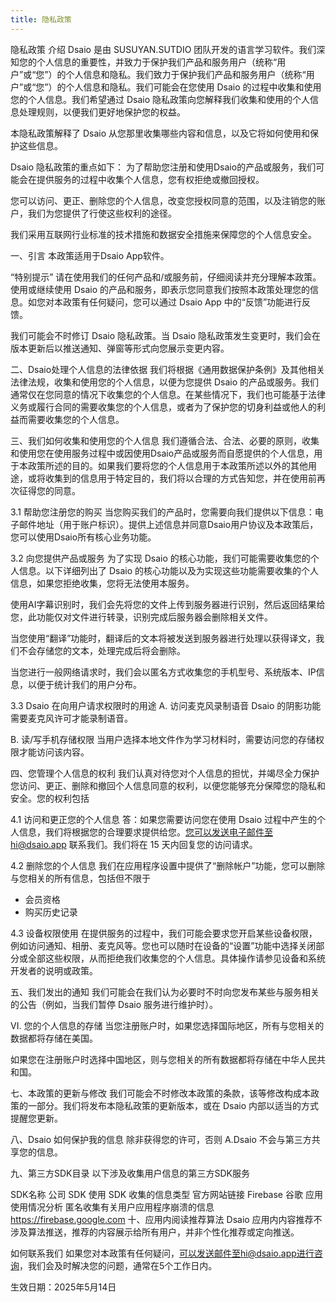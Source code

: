 ```yaml
---
title: 隐私政策
---
```



隐私政策
介绍
Dsaio 是由 SUSUYAN.SUTDIO 团队开发的语言学习软件。我们深知您的个人信息的重要性，并致力于保护我们产品和服务用户（统称“用户”或“您”）的个人信息和隐私。我们致力于保护我们产品和服务用户（统称“用户”或“您”）的个人信息和隐私。我们可能会在您使用 Dsaio 的过程中收集和使用您的个人信息。我们希望通过 Dsaio 隐私政策向您解释我们收集和使用的个人信息处理规则，以便我们更好地保护您的权益。

本隐私政策解释了 Dsaio 从您那里收集哪些内容和信息，以及它将如何使用和保护这些信息。

Dsaio 隐私政策的重点如下：
为了帮助您注册和使用Dsaio的产品或服务，我们可能会在提供服务的过程中收集个人信息，您有权拒绝或撤回授权。

您可以访问、更正、删除您的个人信息，改变您授权同意的范围，以及注销您的账户，我们为您提供了行使这些权利的途径。

我们采用互联网行业标准的技术措施和数据安全措施来保障您的个人信息安全。

一、引言
本政策适用于Dsaio App软件。

“特别提示” 请在使用我们的任何产品和/或服务前，仔细阅读并充分理解本政策。使用或继续使用 Dsaio 的产品和服务，即表示您同意我们按照本政策处理您的信息。如您对本政策有任何疑问，您可以通过 Dsaio App 中的“反馈”功能进行反馈。

我们可能会不时修订 Dsaio 隐私政策。当 Dsaio 隐私政策发生变更时，我们会在版本更新后以推送通知、弹窗等形式向您展示变更内容。


二、Dsaio处理个人信息的法律依据
我们将根据《通用数据保护条例》及其他相关法律法规，收集和使用您的个人信息，以便为您提供 Dsaio 的产品或服务。我们通常仅在您同意的情况下收集您的个人信息。在某些情况下，我们也可能基于法律义务或履行合同的需要收集您的个人信息，或者为了保护您的切身利益或他人的利益而需要收集您的个人信息。

三、我们如何收集和使用您的个人信息
我们遵循合法、合法、必要的原则，收集和使用您在使用服务过程中或因使用Dsaio产品或服务而自愿提供的个人信息，用于本政策所述的目的。如果我们要将您的个人信息用于本政策所述以外的其他用途，或将收集到的信息用于特定目的，我们将以合理的方式告知您，并在使用前再次征得您的同意。

3.1 帮助您注册您的购买
当您购买我们的产品时，您需要向我们提供以下信息：电子邮件地址（用于账户标识）。提供上述信息并同意Dsaio用户协议及本政策后，您可以使用Dsaio所有核心业务功能。

3.2 向您提供产品或服务
为了实现 Dsaio 的核心功能，我们可能需要收集您的个人信息。以下详细列出了 Dsaio 的核心功能以及为实现这些功能需要收集的个人信息，如果您拒绝收集，您将无法使用本服务。

使用AI字幕识别时，我们会先将您的文件上传到服务器进行识别，然后返回结果给您，此功能仅对文件进行转录，识别完成后服务器会删除相关文件。

当您使用“翻译”功能时，翻译后的文本将被发送到服务器进行处理以获得译文，我们不会存储您的文本，处理完成后将会删除。

当您进行一般网络请求时，我们会以匿名方式收集您的手机型号、系统版本、IP信息，以便于统计我们的用户分布。

3.3 Dsaio 在向用户请求权限时的用途
A. 访问麦克风录制语音
Dsaio 的阴影功能需要麦克风许可才能录制语音。

B. 读/写手机存储权限
当用户选择本地文件作为学习材料时，需要访问您的存储权限才能访问该内容。

四、您管理个人信息的权利
我们认真对待您对个人信息的担忧，并竭尽全力保护您访问、更正、删除和撤回个人信息同意的权利，以便您能够充分保障您的隐私和安全。您的权利包括

4.1 访问和更正您的个人信息
答：如果您需要访问您在使用 Dsaio 过程中产生的个人信息，我们将根据您的合理要求提供给您。您可以发送电子邮件至hi@dsaio.app 联系我们。我们将在 15 天内回复您的访问请求。

4.2 删除您的个人信息
我们在应用程序设置中提供了“删除帐户”功能，您可以删除与您相关的所有信息，包括但不限于
- 会员资格
- 购买历史记录

4.3 设备权限使用
在提供服务的过程中，我们可能会要求您开启某些设备权限，例如访问通知、相册、麦克风等。您也可以随时在设备的“设置”功能中选择关闭部分或全部这些权限，从而拒绝我们收集您的个人信息。具体操作请参见设备和系统开发者的说明或政策。

五、我们发出的通知
我们可能会在我们认为必要时不时向您发布某些与服务相关的公告（例如，当我们暂停 Dsaio 服务进行维护时）。

VI. 您的个人信息的存储
当您注册账户时，如果您选择国际地区，所有与您相关的数据都将存储在美国。

如果您在注册账户时选择中国地区，则与您相关的所有数据都将存储在中华人民共和国。

七、本政策的更新与修改
我们可能会不时修改本政策的条款，该等修改构成本政策的一部分。我们将发布本隐私政策的更新版本，或在 Dsaio 内部以适当的方式提醒您更新。

八、Dsaio 如何保护我的信息
除非获得您的许可，否则 A.Dsaio 不会与第三方共享您的信息。

九、第三方SDK目录
以下涉及收集用户信息的第三方SDK服务

SDK名称	公司	SDK 使用	SDK 收集的信息类型	官方网站链接
Firebase	谷歌	应用使用情况分析	匿名收集有关用户应用程序崩溃的信息	https://firebase.google.com
十、应用内阅读推荐算法
Dsaio 应用内内容推荐不涉及算法推送，推荐的内容展示给所有用户，并非个性化推荐或定向推送。

如何联系我们
如果您对本政策有任何疑问，可以发送邮件至hi@dsaio.app进行咨询，我们会及时解决您的问题，通常在5个工作日内。

生效日期：2025年5月14日